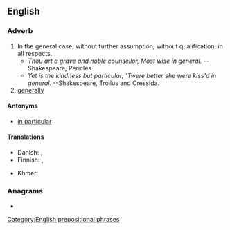 ==English==

===Adverb===
{{head|en|adverb}}

# In the general case; without further assumption; without qualification; in all respects.
#* ''Thou art a grave and noble counsellor, Most wise in general.'' --Shakespeare, Pericles.
#* ''Yet is the kindness but particular; 'Twere better she were kiss'd in general.'' --Shakespeare, Troilus and Cressida.
# [[generally]]

====Antonyms====
* [[in particular]]

====Translations====
{{trans-top|in the general case}}
* Danish: {{t|da|generelt}}, {{t|da|generelt set}}
* Finnish: {{t+|fi|yleensä}}, {{t+|fi|yleisesti}}
{{trans-mid}}
* Khmer: {{t|km|ជាទូទៅ|tr=cie tuu təv|sc=Khmr}}
{{trans-bottom}}

{{trans-see|generally}}

===Anagrams===
* {{anagrams|en|e-learning|eLearning}}

[[Category:English prepositional phrases]]